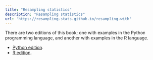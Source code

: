 ```yaml
---
title: "Resampling statistics"
description: "Resampling statistics"
url: 'https://resampling-stats.github.io/resampling-with'
---
```


There are two editions of this book; one with examples in the
Python programming language, and another with examples in the R language.

* [Python edition](python-book/index.html).
* [R edition](r-book/index.html).
